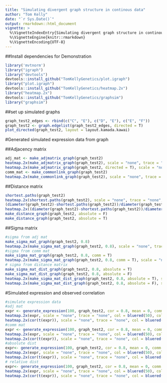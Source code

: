```yaml
---
title: "Simulating divergent graph structure in continous data"
author: "Tom Kelly"
date: "`r Sys.Date()`"
output: rmarkdown::html_document
vignette: >
  %\VignetteIndexEntry{Simulating divergent graph structure in continous data}
  %\VignetteEngine{knitr::rmarkdown}
  %\VignetteEncoding{UTF-8}
---
```


##Install dependencies for Demonstration

```r
library('mvtnorm')
library("igraph")
library("devtools")
devtools::install_github("TomKellyGenetics/plot.igraph")
library("plot.igraph")
devtools::install_github("TomKellyGenetics/heatmap.2x")
library("heatmap.2x")
devtools::install_github("TomKellyGenetics/graphsim")
library("graphsim")
```

##set up simulated graphs

```r
graph_test2_edges <- rbind(c("C", "E"), c("D", "E"), c("E", "F"))
graph_test2 <- graph.edgelist(graph_test2_edges, directed = T)
plot_directed(graph_test2, layout = layout.kamada.kawai)
```

#Generated simulated expression data from graph

##Adjacency matrix

```r
adj_mat <- make_adjmatrix_graph(graph_test2)
heatmap.2x(make_adjmatrix_graph(graph_test2), scale = "none", trace = "none", col = colorpanel(3, "grey75", "white", "blue"), colsep = 1:4, rowsep = 1:4)
heatmap.2x(make_adjmatrix_graph(graph_test2, directed = T), scale = "none", trace = "none", col = colorpanel(3, "grey75", "white", "blue"), colsep = 1:4, rowsep = 1:4)
comm_mat <- make_commonlink_graph(graph_test2)
heatmap.2x(make_commonlink_graph(graph_test2), scale = "none", trace = "none", col = bluered(50), colsep = 1:4, rowsep = 1:4)
```

##Distance matrix

```r
shortest.paths(graph_test2)
heatmap.2x(shortest.paths(graph_test2), scale = "none", trace = "none", col = bluered(50), colsep = 1:4, rowsep = 1:4)
(diameter(graph_test2)-shortest.paths(graph_test2))/diameter(graph_test2)
heatmap.2x((diameter(graph_test2)-shortest.paths(graph_test2))/diameter(graph_test2), scale = "none", trace = "none", col = bluered(50), colsep = 1:4, rowsep = 1:4)
make_distance_graph(graph_test2, absolute = F)
make_distance_graph(graph_test2, absolute = T)
```

##Sigma matrix

```r
#sigma from adj mat
make_sigma_mat_graph(graph_test2, 0.8)
heatmap.2x(make_sigma_mat_graph(graph_test2, 0.8), scale = "none", trace = "none", col = bluered(50), colsep = 1:4, rowsep = 1:4)
#sigma from comm mat
make_sigma_mat_graph(graph_test2, 0.8, comm = T)
heatmap.2x(make_sigma_mat_graph(graph_test2, 0.8, comm = T), scale = "none", trace = "none", col = bluered(50), colsep = 1:4, rowsep = 1:4)
# sigma from distance matrix
make_sigma_mat_dist_graph(graph_test2, 0.8, absolute = T)
make_sigma_mat_dist_graph(graph_test2, 0.8, absolute = F)
heatmap.2x(make_sigma_mat_dist_graph(graph_test2, 0.8, absolute = T), scale = "none", trace = "none", col = bluered(50), colsep = 1:4, rowsep = 1:4)
heatmap.2x(make_sigma_mat_dist_graph(graph_test2, 0.8, absolute = F), scale = "none", trace = "none", col = bluered(50), colsep = 1:4, rowsep = 1:4)
```

#Simulated expression and observed correlation

```r
#simulate expression data
#adj mat
expr <- generate_expression(100, graph_test2, cor = 0.8, mean = 0, comm =F) # unable to generate from adj mat ## fixed with positive definite correction
heatmap.2x(expr, scale = "none", trace = "none", col = bluered(50), colsep = 1:4, rowsep = 1:4)
heatmap.2x(cor(t(expr)), scale = "none", trace = "none", col = bluered(50), colsep = 1:4, rowsep = 1:4)
#comm mat
expr <- generate_expression(100, graph_test2, cor = 0.8, mean = 0, comm =T) #expression from comm mat
heatmap.2x(expr, scale = "none", trace = "none", col = bluered(50), colsep = 1:4, rowsep = 1:4)
heatmap.2x(cor(t(expr)), scale = "none", trace = "none", col = bluered(50), colsep = 1:4, rowsep = 1:4)
#absolute dist
expr<- generate_expression(100, graph_test2, cor = 0.8, mean = 0, comm = F, dist = T, absolute = T) # unable to generate from adj mat ## fixed PD
heatmap.2x(expr, scale = "none", trace = "none", col = bluered(50), colsep = 1:4, rowsep = 1:4)
heatmap.2x(cor(t(expr)), scale = "none", trace = "none", col = bluered(50), colsep = 1:4, rowsep = 1:4)
# relative dist
expr<- generate_expression(100, graph_test2, cor = 0.8, mean = 0, comm = F, dist = T, absolute = F)
heatmap.2x(expr, scale = "none", trace = "none", col = bluered(50), colsep = 1:4, rowsep = 1:4)
heatmap.2x(cor(t(expr)), scale = "none", trace = "none", col = bluered(50), colsep = 1:4, rowsep = 1:4)
```
